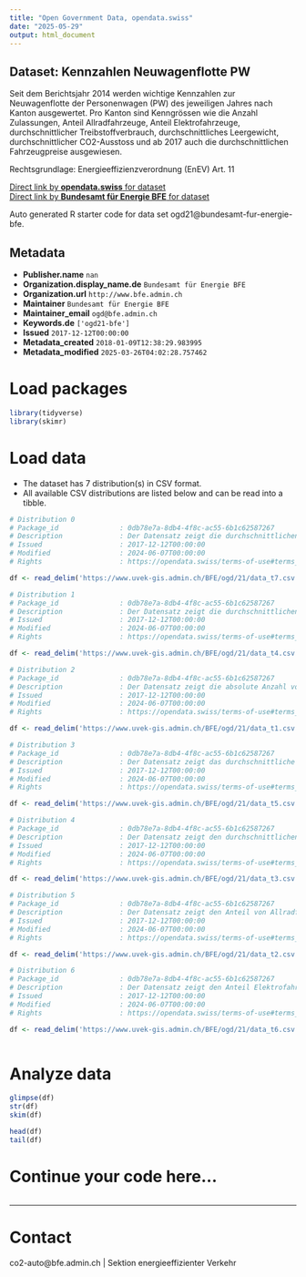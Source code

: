```yaml
---
title: "Open Government Data, opendata.swiss"
date: "2025-05-29"
output: html_document
---
```


## Dataset: Kennzahlen Neuwagenflotte PW

Seit dem Berichtsjahr 2014 werden wichtige Kennzahlen zur Neuwagenflotte der Personenwagen (PW) des jeweiligen Jahres nach Kanton ausgewertet. Pro Kanton sind Kenngrössen wie die Anzahl Zulassungen, Anteil Allradfahrzeuge, Anteil Elektrofahrzeuge, durchschnittlicher Treibstoffverbrauch, durchschnittliches Leergewicht, durchschnittlicher CO2-Ausstoss und ab 2017 auch die durchschnittlichen Fahrzeugpreise ausgewiesen.

Rechtsgrundlage: Energieeffizienzverordnung (EnEV) Art. 11

[Direct link by **opendata.swiss** for dataset](https://opendata.swiss/de/dataset/kennzahlen-neuwagenflotte)<br>
[Direct link by **Bundesamt für Energie BFE** for dataset](https://www.bfe.admin.ch/bfe/de/home/versorgung/statistik-und-geodaten/kennzahlen-fahrzeuge/kennzahlen-neuwagenflotte.html)

Auto generated R starter code for data set ogd21@bundesamt-fur-energie-bfe.

## Metadata

- **Publisher.name** `nan`
- **Organization.display_name.de** `Bundesamt für Energie BFE`
- **Organization.url** `http://www.bfe.admin.ch`
- **Maintainer** `Bundesamt für Energie BFE`
- **Maintainer_email** `ogd@bfe.admin.ch`
- **Keywords.de** `['ogd21-bfe']`
- **Issued** `2017-12-12T00:00:00`
- **Metadata_created** `2018-01-09T12:38:29.983995`
- **Metadata_modified** `2025-03-26T04:02:28.757462`


# Load packages

```r

library(tidyverse)
library(skimr)

```

# Load data

-   The dataset has 7 distribution(s) in CSV format.
-   All available CSV distributions are listed below and can be read into a tibble.

```r

# Distribution 0
# Package_id               : 0db78e7a-8db4-4f8c-ac55-6b1c62587267
# Description              : Der Datensatz zeigt die durchschnittlichen Fahrzeugpreise bei den neuzugelassenen Personenwagen pro Jahr und Kanton. Die Datenreihe ist ab 2017 verfügbar. Nummerierung der Kantone gemäss BFS.
# Issued                   : 2017-12-12T00:00:00
# Modified                 : 2024-06-07T00:00:00
# Rights                   : https://opendata.swiss/terms-of-use#terms_by

df <- read_delim('https://www.uvek-gis.admin.ch/BFE/ogd/21/data_t7.csv')

# Distribution 1
# Package_id               : 0db78e7a-8db4-4f8c-ac55-6b1c62587267
# Description              : Der Datensatz zeigt die durchschnittlichen CO2-Emissionen bei den neuzugelassenen Personenwagen pro Jahr und Kanton. Die Datenreihe ist ab 2014 verfügbar. Nummerierung der Kantone gemäss BFS.
# Issued                   : 2017-12-12T00:00:00
# Modified                 : 2024-06-07T00:00:00
# Rights                   : https://opendata.swiss/terms-of-use#terms_by

df <- read_delim('https://www.uvek-gis.admin.ch/BFE/ogd/21/data_t4.csv')

# Distribution 2
# Package_id               : 0db78e7a-8db4-4f8c-ac55-6b1c62587267
# Description              : Der Datensatz zeigt die absolute Anzahl von Neuzulassungen bei den Personenwagen pro Jahr und Kanton. Die Datenreihe ist ab 2014 verfügbar. Nummerierung der Kantone gemäss BFS.
# Issued                   : 2017-12-12T00:00:00
# Modified                 : 2024-06-07T00:00:00
# Rights                   : https://opendata.swiss/terms-of-use#terms_by

df <- read_delim('https://www.uvek-gis.admin.ch/BFE/ogd/21/data_t1.csv')

# Distribution 3
# Package_id               : 0db78e7a-8db4-4f8c-ac55-6b1c62587267
# Description              : Der Datensatz zeigt das durchschnittliche Leergewicht bei den neuzugelassenen Personenwagen pro Jahr und Kanton. Die Datenreihe ist ab 2014 verfügbar. Nummerierung der Kantone gemäss BFS.
# Issued                   : 2017-12-12T00:00:00
# Modified                 : 2024-06-07T00:00:00
# Rights                   : https://opendata.swiss/terms-of-use#terms_by

df <- read_delim('https://www.uvek-gis.admin.ch/BFE/ogd/21/data_t5.csv')

# Distribution 4
# Package_id               : 0db78e7a-8db4-4f8c-ac55-6b1c62587267
# Description              : Der Datensatz zeigt den durchschnittlichen Treibstoffverbrauch bei den neuzugelassenen Personenwagen pro Jahr und Kanton. Die Datenreihe ist ab 2014 verfügbar. Nummerierung der Kantone gemäss BFS.
# Issued                   : 2017-12-12T00:00:00
# Modified                 : 2024-06-07T00:00:00
# Rights                   : https://opendata.swiss/terms-of-use#terms_by

df <- read_delim('https://www.uvek-gis.admin.ch/BFE/ogd/21/data_t3.csv')

# Distribution 5
# Package_id               : 0db78e7a-8db4-4f8c-ac55-6b1c62587267
# Description              : Der Datensatz zeigt den Anteil von Allradfahrzeugen bei den neuzugelassenen Personenwagen pro Jahr und Kanton. Die Datenreihe ist ab 2014 verfügbar. Nummerierung der Kantone gemäss BFS.
# Issued                   : 2017-12-12T00:00:00
# Modified                 : 2024-06-07T00:00:00
# Rights                   : https://opendata.swiss/terms-of-use#terms_by

df <- read_delim('https://www.uvek-gis.admin.ch/BFE/ogd/21/data_t2.csv')

# Distribution 6
# Package_id               : 0db78e7a-8db4-4f8c-ac55-6b1c62587267
# Description              : Der Datensatz zeigt den Anteil Elektrofahrzeuge bei den neuzugelassenen Personenwagen pro Jahr und Kanton. Die Datenreihe ist ab 2014 verfügbar. Nummerierung der Kantone gemäss BFS.
# Issued                   : 2017-12-12T00:00:00
# Modified                 : 2024-06-07T00:00:00
# Rights                   : https://opendata.swiss/terms-of-use#terms_by

df <- read_delim('https://www.uvek-gis.admin.ch/BFE/ogd/21/data_t6.csv')



```

# Analyze data

```r

glimpse(df)
str(df)
skim(df)

head(df)
tail(df)

```

# Continue your code here...

```r

```

------------------------------------------------------------------------

# Contact

co2-auto@bfe.admin.ch | Sektion energieeffizienter Verkehr
